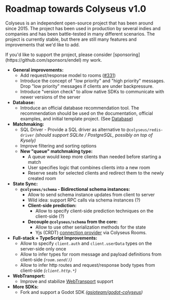 
# Roadmap towards Colyseus v1.0

Colyseus is an independent open-source project that has been around since 2015. The project has been used in production by several indies and companies and has been battle-tested in many different scenarios. The project is currently stable, but there are still many features and improvements that we'd like to add.

<Callout type="info">
    If you'd like to support the project, please consider [sponsoring](https://github.com/sponsors/endel) my work.
</Callout>

- **General improvements:**
    - Add request/response model to rooms ([#331](https://github.com/colyseus/colyseus/issues/331))
    - Introduce the concept of "low priority" and "high priority" messages. Drop "low priority" messages if clients are under backpressure.
    - Introduce "version check" to allow native SDKs to communicate with newer versions of the server
- **Database:**
    - Introduce an official database recommendation tool. The recommendation should be used on the documentation, official examples, and initial template project. (See [<DatabaseIcon/> Database](/database))
- **Matchmaking:**
    - SQL Driver - Provide a SQL driver as alternative to `@colyseus/redis-driver` _(should support SQLite / PostgreSQL, possibly on top of Kysely)_
    - Improve filtering and sorting options
    - **New "queue" matchmaking type:**
        - A queue would keep more clients than needed before starting a match
        - User specifies logic that combines clients into a new room
        - Reserve seats for selected clients and redirect them to the newly created room
- **State Sync:**
    - **`@colyseus/schema` - Bidirectional schema instances:**
        - Allow to send schema instance updates from client to server
        - Wild idea: support RPC calls via schema instances (?)
        - **Client-side prediction:**
            - Allow to specify client-side prediction techniques on the client-side (?)
        - **Decouple `@colyseus/schema` from the core:**
            - Allow to use other serialization methods for the state
            - Yjs (CRDT) [connection provider](https://docs.yjs.dev/ecosystem/connection-provider) via Colyseus Rooms.
- **Full-stack + TypeScript Improvements:**
    - Allow to specify `client.auth` and `client.userData` types on the server-side only once
    - Allow to infer types for room message and payload definitions from client-side _(`room.send()`)_
    - Allow to infer http routes and request/response body types from client-side _(`client.http.*`)_
- **WebTransport:**
    - Improve and stabilize [WebTransport](/server/transport/webtransport) support
- **More SDKs:**
    - Fork and support a Godot SDK _([gsioteam/godot-colyseus](https://github.com/gsioteam/godot-colyseus))_
